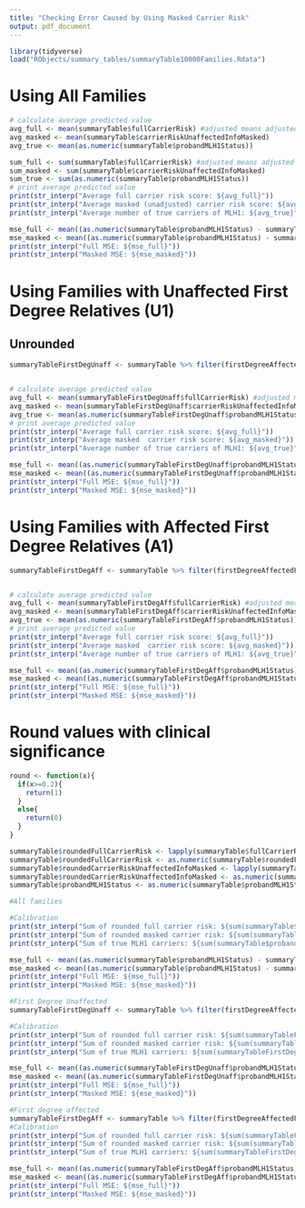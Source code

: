 ```yaml
---
title: "Checking Error Caused by Using Masked Carrier Risk"
output: pdf_document
---
```

```r
library(tidyverse)
load("RObjects/summary_tables/summaryTable10000Families.Rdata")
```

# Using All Families 

```r
# calculate average predicted value
avg_full <- mean(summaryTable$fullCarrierRisk) #adjusted means adjusted via prediction model
avg_masked <- mean(summaryTable$carrierRiskUnaffectedInfoMasked)
avg_true <- mean(as.numeric(summaryTable$probandMLH1Status))

sum_full <- sum(summaryTable$fullCarrierRisk) #adjusted means adjusted via prediction model
sum_masked <- sum(summaryTable$carrierRiskUnaffectedInfoMasked)
sum_true <- sum(as.numeric(summaryTable$probandMLH1Status))
# print average predicted value
print(str_interp("Average full carrier risk score: ${avg_full}"))
print(str_interp("Average masked (unadjusted) carrier risk score: ${avg_masked}"))
print(str_interp("Average number of true carriers of MLH1: ${avg_true}"))

mse_full <- mean((as.numeric(summaryTable$probandMLH1Status) - summaryTable$fullCarrierRisk)**2)
mse_masked <- mean((as.numeric(summaryTable$probandMLH1Status) - summaryTable$carrierRiskUnaffectedInfoMasked)**2)
print(str_interp("Full MSE: ${mse_full}"))
print(str_interp("Masked MSE: ${mse_masked}"))
```   


# Using Families with Unaffected First Degree Relatives (U1)

## Unrounded

```r
summaryTableFirstDegUnaff <- summaryTable %>% filter(firstDegreeAffectedFamilyMembersBinary == 0)


# calculate average predicted value
avg_full <- mean(summaryTableFirstDegUnaff$fullCarrierRisk) #adjusted means adjusted via prediction model
avg_masked <- mean(summaryTableFirstDegUnaff$carrierRiskUnaffectedInfoMasked)
avg_true <- mean(as.numeric(summaryTableFirstDegUnaff$probandMLH1Status))
# print average predicted value
print(str_interp("Average full carrier risk score: ${avg_full}"))
print(str_interp("Average masked  carrier risk score: ${avg_masked}"))
print(str_interp("Average number of true carriers of MLH1: ${avg_true}"))

mse_full <- mean((as.numeric(summaryTableFirstDegUnaff$probandMLH1Status) - summaryTableFirstDegUnaff$fullCarrierRisk)**2)
mse_masked <- mean((as.numeric(summaryTableFirstDegUnaff$probandMLH1Status) - summaryTableFirstDegUnaff$carrierRiskUnaffectedInfoMasked)**2)
print(str_interp("Full MSE: ${mse_full}"))
print(str_interp("Masked MSE: ${mse_masked}"))
```


# Using Families with Affected First Degree Relatives (A1)
```r
summaryTableFirstDegAff <- summaryTable %>% filter(firstDegreeAffectedFamilyMembersBinary == 1)


# calculate average predicted value
avg_full <- mean(summaryTableFirstDegAff$fullCarrierRisk) #adjusted means adjusted via prediction model
avg_masked <- mean(summaryTableFirstDegAff$carrierRiskUnaffectedInfoMasked)
avg_true <- mean(as.numeric(summaryTableFirstDegAff$probandMLH1Status))
# print average predicted value
print(str_interp("Average full carrier risk score: ${avg_full}"))
print(str_interp("Average masked  carrier risk score: ${avg_masked}"))
print(str_interp("Average number of true carriers of MLH1: ${avg_true}"))

mse_full <- mean((as.numeric(summaryTableFirstDegAff$probandMLH1Status) - summaryTableFirstDegAff$fullCarrierRisk)**2)
mse_masked <- mean((as.numeric(summaryTableFirstDegAff$probandMLH1Status) - summaryTableFirstDegAff$carrierRiskUnaffectedInfoMasked)**2)
print(str_interp("Full MSE: ${mse_full}"))
print(str_interp("Masked MSE: ${mse_masked}"))
```

# Round values with clinical significance
```r
round <- function(x){
  if(x>=0.2){
    return(1)
  }
  else{
    return(0)
  }
}

summaryTable$roundedFullCarrierRisk <- lapply(summaryTable$fullCarrierRisk, round)
summaryTable$roundedFullCarrierRisk <- as.numeric(summaryTable$roundedFullCarrierRisk)
summaryTable$roundedCarrierRiskUnaffectedInfoMasked <- lapply(summaryTable$carrierRiskUnaffectedInfoMasked, round)
summaryTable$roundedCarrierRiskUnaffectedInfoMasked <- as.numeric(summaryTable$roundedCarrierRiskUnaffectedInfoMasked)
summaryTable$probandMLH1Status <- as.numeric(summaryTable$probandMLH1Status)

#All families

#Calibration
print(str_interp("Sum of rounded full carrier risk: ${sum(summaryTable$roundedFullCarrierRisk)}"))
print(str_interp("Sum of rounded masked carrier risk: ${sum(summaryTable$roundedCarrierRiskUnaffectedInfoMasked)}"))
print(str_interp("Sum of true MLH1 carriers: ${sum(summaryTable$probandMLH1Status)}"))

mse_full <- mean((as.numeric(summaryTable$probandMLH1Status) - summaryTable$roundedFullCarrierRisk)**2)
mse_masked <- mean((as.numeric(summaryTable$probandMLH1Status) - summaryTable$roundedCarrierRiskUnaffectedInfoMasked)**2)
print(str_interp("Full MSE: ${mse_full}"))
print(str_interp("Masked MSE: ${mse_masked}"))

```




```r
#First Degree Unaffected
summaryTableFirstDegUnaff <- summaryTable %>% filter(firstDegreeAffectedFamilyMembersBinary == 0)

#Calibration
print(str_interp("Sum of rounded full carrier risk: ${sum(summaryTableFirstDegUnaff$roundedFullCarrierRisk)}"))
print(str_interp("Sum of rounded masked carrier risk: ${sum(summaryTableFirstDegUnaff$roundedCarrierRiskUnaffectedInfoMasked)}"))
print(str_interp("Sum of true MLH1 carriers: ${sum(summaryTableFirstDegUnaff$probandMLH1Status)}"))

mse_full <- mean((as.numeric(summaryTableFirstDegUnaff$probandMLH1Status) - summaryTableFirstDegUnaff$roundedFullCarrierRisk)**2)
mse_masked <- mean((as.numeric(summaryTableFirstDegUnaff$probandMLH1Status) - summaryTableFirstDegUnaff$roundedCarrierRiskUnaffectedInfoMasked)**2)
print(str_interp("Full MSE: ${mse_full}"))
print(str_interp("Masked MSE: ${mse_masked}"))

```


```r
#First degree affected
summaryTableFirstDegAff <- summaryTable %>% filter(firstDegreeAffectedFamilyMembersBinary == 1)
#Calibration
print(str_interp("Sum of rounded full carrier risk: ${sum(summaryTableFirstDegAff$roundedFullCarrierRisk)}"))
print(str_interp("Sum of rounded masked carrier risk: ${sum(summaryTableFirstDegAff$roundedCarrierRiskUnaffectedInfoMasked)}"))
print(str_interp("Sum of true MLH1 carriers: ${sum(summaryTableFirstDegAff$probandMLH1Status)}"))

mse_full <- mean((as.numeric(summaryTableFirstDegAff$probandMLH1Status) - summaryTableFirstDegAff$roundedFullCarrierRisk)**2)
mse_masked <- mean((as.numeric(summaryTableFirstDegAff$probandMLH1Status) - summaryTableFirstDegAff$roundedCarrierRiskUnaffectedInfoMasked)**2)
print(str_interp("Full MSE: ${mse_full}"))
print(str_interp("Masked MSE: ${mse_masked}"))
```

